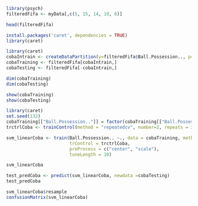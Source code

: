 
  
```r
library(psych)
filteredFifa <- myData[,c(5, 15, 14, 10, 6)]

head(filteredFifa)
```

```r
install.packages('caret', dependencies = TRUE)
library(caret)
```

```r
library(caret)
cobaIntrain <- createDataPartition(y=filteredFifa$Ball.Possession.., p=0.7, list=FALSE)
cobaTraining <- filteredFifa[cobaIntrain,]
cobaTesting <- filteredFifa[-cobaIntrain,]

dim(cobaTraining)
dim(cobaTesting)

show(cobaTraining)
show(cobaTesting)
```


```r
library(caret)
set.seed(132)
cobaTraining[["Ball.Possession.."]] = factor(cobaTraining[["Ball.Possession.."]])
trctrlCoba <- trainControl(method = "repeatedcv", number=2, repeats = 3)

svm_linearCoba <- train(Ball.Possession.. ~., data = cobaTraining, method = "svmLinear", 
                        trControl = trctrlCoba,
                        preProcess = c("center", "scale"),
                        tuneLength = 10)

svm_linearCoba
```

```r
test_predCoba <- predict(svm_linearCoba, newdata =cobaTesting)
test_predCoba
```


```r

svm_linearCoba$resample
confusionMatrix(svm_linearCoba)

```

